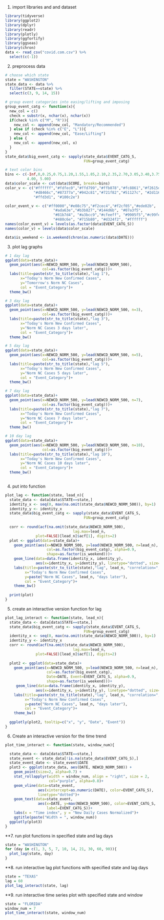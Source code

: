 1. import libraries and and dataset
```r
library(tidyverse)
library(ggplot2)
library(dplyr)
library(readr)
library(plotly)
library(ggfortify)
library(ggseas)
library(chron)
data <- read_csv("covid.com.csv") %>% 
  select(c(-1))
```

2. preprocess data
```r
# choose which state
state = "WASHINGTON"
state_data <- data %>% 
  filter(STATE==state) %>% 
  select(c(3, 9, 14, 15))

# group event categories into easing/lifting and imposing
group_event_catg <- function(x){
  new_col = c()
  check = substr(x, nchar(x), nchar(x))
  if(check %in% c("M", "R")){
    new_col <- append(new_col, "Mandatory/Recommended")
  } else if (check %in% c("E", "L")){
    new_col <- append(new_col, "Ease/Lifting")
  } else {
    new_col <- append(new_col, x)
  }
}
state_data$big_event_catg <- sapply(state_data$EVENT_CATG_S,
                                    FUN=group_event_catg)

# text color bins
bins <- c(-Inf,0,0.25,0.75,1.20,1.55,1.85,2.10,2.35,2.70,3.05,3.40,3.75,
          4.00, 5.00)
data$color_scale <- cut(data$SCORE, breaks=bins)
color_v <- c("#ffffff","#fdfec0","#ffd799","#ffb078","#fc8861","#f2615d",
             "#d8466c","#87377a","#942c81","#721f82","#51127c", "#2d1160",
             "#ffd3d1", "#100c2e")

color_event_v <- c("#ff0000","#e08c75","#f2cec4","#f2cf05","#ede02b",
                      "#ada63e","#b3b827","#144d6b", "#07a3f5",
                      "#81b7d4", "#a3bcc9","#cfeeff", "#9905f5","#c99fe3",
                      "#480c6e", "#715b80", "#d324f2", "#ffffff")
names(color_event_v) = levels(as.factor(data$EVENT_CATG_S))
names(color_v) = levels(data$color_scale)

data$is_weekend <- is.weekend(chron(as.numeric(data$DATE)))

```


3. plot lag graphs
```r
# 1 day lag
ggplot(data=state_data)+
  geom_point(aes(x=NEWCD_NORM_500, y=lead(NEWCD_NORM_500),
                 col=as.factor(big_event_catg)))+
  labs(title=paste(str_to_title(state),"lag 1"), 
       x="Today's Norm New Confirmed Cases",
       y="Tomorrow's Norm NC Cases",
       col = "Event_Category")+
  theme_bw()

# 3 day lag
ggplot(data=state_data)+
  geom_point(aes(x=NEWCD_NORM_500, y=lead(NEWCD_NORM_500, n=3),
                 col=as.factor(big_event_catg)))+
  labs(title=paste(str_to_title(state),"lag 3"), 
       x="Today's Norm New Confirmed Cases",
       y="Norm NC Cases 3 days later",
       col = "Event_Category")+
  theme_bw()

# 5 day lag
ggplot(data=state_data)+
  geom_point(aes(x=NEWCD_NORM_500, y=lead(NEWCD_NORM_500, n=5),
                 col=as.factor(big_event_catg)))+
  labs(title=paste(str_to_title(state),"lag 5"), 
       x="Today's Norm New Confirmed Cases",
       y="Norm NC Cases 5 days later",
       col = "Event_Category")+
  theme_bw()

# 7 day lag
ggplot(data=state_data)+
  geom_point(aes(x=NEWCD_NORM_500, y=lead(NEWCD_NORM_500, n=7),
                 col=as.factor(big_event_catg)))+
  labs(title=paste(str_to_title(state),"lag 7"), 
       x="Today's Norm New Confirmed Cases",
       y="Norm NC Cases 7 days later",
       col = "Event_Category")+
  theme_bw()

# 10 day lag
ggplot(data=state_data)+
  geom_point(aes(x=NEWCD_NORM_500, y=lead(NEWCD_NORM_500, n=10),
                 col=as.factor(big_event_catg)))+
  labs(title=paste(str_to_title(state),"lag 10"), 
       x="Today's Norm New Confirmed Cases",
       y="Norm NC Cases 10 days later",
       col = "Event_Category")+
  theme_bw()
  
```


4. put into function
```r
plot_lag <- function(state, lead_n){
  state_data <- data[data$STATE==state,]
  identity_x <- seq(0, max(na.omit(state_data$NEWCD_NORM_500)), by=1)
  identity_y <- identity_x
  state_data$big_event_catg <- sapply(state_data$EVENT_CATG_S,
                                    FUN=group_event_catg)
  
  corr <- round(acf(na.omit(state_data$NEWCD_NORM_500),
                               lag.max=lead_n, 
              plot=FALSE)[lead_n]$acf[1], digits=2)
  plot <- ggplot(data=state_data)+
    geom_point(aes(x=NEWCD_NORM_500, y=lead(NEWCD_NORM_500, n=lead_n),
                   col=as.factor(big_event_catg), alpha=0.9,
                   shape=as.factor(is_weekend)))+
    geom_line(data=data.frame(identity_x, identity_y),
              aes(x=identity_x, y=identity_y), linetype="dotted", size=1)+
    labs(title=paste(str_to_title(state),"lag", lead_n, "correlation=", corr), 
         x="Today's Norm New Confirmed Cases",
         y=paste("Norm NC Cases", lead_n, "days later"),
         col = "Event_Category")+
    theme_bw()
  
  print(plot)
}
```



5. create an interactive version function for lag
```r
plot_lag_interact <- function(state, lead_n){
  state_data <- data[data$STATE==state,]
  state_data$big_event_catg <- sapply(state_data$EVENT_CATG_S,
                                    FUN=group_event_catg)
  identity_x <- seq(0, max(na.omit(state_data$NEWCD_NORM_500)), by=1)
  identity_y <- identity_x
  corr <- round(acf(na.omit(state_data$NEWCD_NORM_500),
                               lag.max=lead_n, 
              plot=FALSE)[lead_n]$acf[1], digits=2)
  
  plot2 <- ggplot(data=state_data)+
    geom_point(aes(x=NEWCD_NORM_500, y=lead(NEWCD_NORM_500, n=lead_n),
                   col=as.factor(big_event_catg),
                   Date=DATE, Event=EVENT_CATG_S, alpha=0.9,
                   shape=as.factor(is_weekend)))+
     geom_line(data=data.frame(identity_x, identity_y),
              aes(x=identity_x, y=identity_y), linetype="dotted", size=1)+
    labs(title=paste(str_to_title(state),"lag", lead_n, "correlation=", corr), 
         x="Today's Norm New Confirmed Cases",
         y=paste("Norm NC Cases", lead_n, "days later"),
         col = "Event_Category")+
    theme_bw()
  
  ggplotly(plot2, tooltip=c("x", "y", "Date", "Event"))
}
```


6. Create an interactive version for the time trend
```r
plot_time_interact <- function(state, window_num){

  state_data <- data[data$STATE==state,]
  state_event <- state_data[!is.na(state_data$EVENT_CATG_S),]
  state_event_date <- state_event$DATE
  plot3 <- ggplot(state_data, aes(DATE, NEWCD_NORM_500)) + 
    geom_point(size=2, alpha=0.7) + 
    stat_rollapplyr(width = window_num, align = "right", size = 2,
                    col="purple", alpha=0.8)+
    geom_vline(data=state_event,
               aes(xintercept=as.numeric(DATE), color=EVENT_CATG_S), 
               linetype="dotted")+
    geom_text(data=state_event,
               aes(x=DATE, y=max(NEWCD_NORM_500), color=EVENT_CATG_S,
                   label=EVENT_CATG_S))+
    labs(x = "Time index", y = "New Daily Cases Normalized")+
    ggtitle(paste("Width = ", window_num))
  ggplotly(plot3)
}

```


**7. run plot functions in specified state and lag days
```r
state = "WASHINGTON"
for (day in c(1, 3, 5, 7, 10, 14, 21, 30, 60, 90)){
  plot_lag(state, day)
}
```



**8. run interactive lag plot functions with specified state and lag days
```r
state = "TEXAS"
lag = 60
plot_lag_interact(state, lag)
```

**9. run interactive time series plot with specified state and window
```r
state = "FLORIDA"
window_num = 7
plot_time_interact(state, window_num)
```

